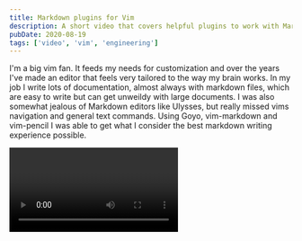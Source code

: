 ```yaml
---
title: Markdown plugins for Vim
description: A short video that covers helpful plugins to work with Markdown in Vim
pubDate: 2020-08-19
tags: ['video', 'vim', 'engineering']
---
```



I'm a big vim fan. It feeds my needs for customization and over the years I've made an editor that feels very tailored to the way my brain works. In my job I write lots of documentation, almost always with markdown files, which are easy to write but can get unweildy with large documents. I was also somewhat jealous of Markdown editors like Ulysses, but really missed vims navigation and general text commands. Using Goyo, vim-markdown and vim-pencil I was able to get what I consider the best markdown writing experience possible.

<Video id="zbguTldYkCw" source="youtube" />
